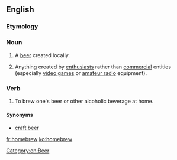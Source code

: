 ==English==
{{Wikipedia}}
===Etymology===
{{compound|home|brew}}

===Noun===
{{en-noun}}

# A [[beer]] created locally.
# {{context|informal|lang=en}} Anything created by [[enthusiast]]s rather than [[commercial]] entities (especially [[video game]]s or [[amateur radio]] equipment).

===Verb===
{{en-verb}}

# To brew one's beer or other alcoholic beverage at home.

====Synonyms====
*[[craft beer]]

[[Category:en:Beer]]

[[fr:homebrew]]
[[ko:homebrew]]